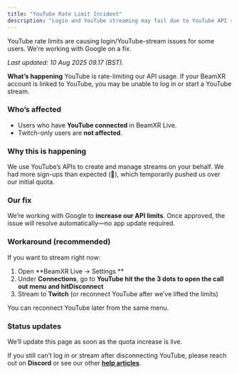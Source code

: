 ```yaml
---
title: "YouTube Rate Limit Incident"
description: "Login and YouTube streaming may fail due to YouTube API rate limits. Workarounds and status."
---
```


<Danger>
  YouTube rate limits are causing login/YouTube-stream issues for some users. We’re working with Google on a fix.
</Danger>

_Last updated: 10 Aug 2025 09.17 (BST)._

**What’s happening**
YouTube is rate-limiting our API usage. If your BeamXR account is linked to YouTube, you may be unable to log in or start a YouTube stream.

### Who’s affected

- Users who have **YouTube connected** in BeamXR Live.
- Twitch-only users are **not affected**.

### Why this is happening

We use YouTube’s APIs to create and manage streams on your behalf. We had more sign-ups than expected (🎉), which temporarily pushed us over our initial quota.

### Our fix

We’re working with Google to **increase our API limits**. Once approved, the issue will resolve automatically—no app update required.

### Workaround (recommended)

If you want to stream right now:

1. Open **BeamXR Live → Settings **
2. Under **Connections**, go to  **YouTube **hit the the 3 dots to open the call out menu and hit**Disconnect** 
3. Stream to **Twitch** (or reconnect YouTube after we’ve lifted the limits)

<Info>
  You can reconnect YouTube later from the same menu.
</Info>

### Status updates

We’ll update this page as soon as the quota increase is live.

If you still can’t log in or stream after disconnecting YouTube, please reach out on **Discord** or see our other [**help articles**](/).